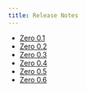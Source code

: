 ```yaml
---
title: Release Notes
---
```


- [Zero 0.1](/docs/reference/release-notes/0.1)
- [Zero 0.2](/docs/reference/release-notes/0.2)
- [Zero 0.3](/docs/reference/release-notes/0.3)
- [Zero 0.4](/docs/reference/release-notes/0.4)
- [Zero 0.5](/docs/reference/release-notes/0.5)
- [Zero 0.6](/docs/reference/release-notes/0.6)